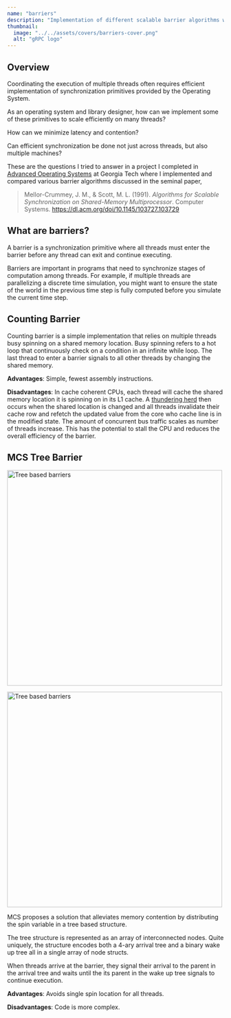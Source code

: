 ```yaml
---
name: "barriers"
description: "Implementation of different scalable barrier algorithms which synchronize execution between multiple thread and machines. Written in C using OpenMP and MPI."
thumbnail:
  image: "../../assets/covers/barriers-cover.png"
  alt: "gRPC logo"
---
```




## Overview

Coordinating the execution of multiple threads often requires efficient implementation of synchronization primitives provided by the Operating System.

As an operating system and library designer, how can we implement some of these primitives to scale efficiently on many threads?

How can we minimize latency and contention?

Can efficient synchronization be done not just across threads, but also multiple machines?

These are the questions I tried to answer in a project I completed in [Advanced Operating Systems](https://omscs.gatech.edu/cs-6210-advanced-operating-systems) at Georgia Tech where I implemented and compared various barrier algorithms discussed in the seminal paper,

> Mellor-Crummey, J. M., & Scott, M. L. (1991). _Algorithms for Scalable Synchronization on Shared-Memory Multiprocessor_. Computer Systems.
> https://dl.acm.org/doi/10.1145/103727.103729

## What are barriers?

A barrier is a synchronization primitive where all threads must enter the barrier before any thread can exit and continue executing.

Barriers are important in programs that need to synchronize stages of computation among threads.
For example, if multiple threads are parallelizing a discrete time simulation, you might want to ensure the state of the world in the previous time step is fully computed before you simulate the current time step.

## Counting Barrier

Counting barrier is a simple implementation that relies on multiple threads busy spinning on a shared memory location.
Busy spinning refers to a hot loop that continuously check on a condition in an infinite while loop.
The last thread to enter a barrier signals to all other threads by changing the shared memory.

**Advantages**: Simple, fewest assembly instructions.

**Disadvantages**: In cache coherent CPUs, each thread will cache the shared memory location it is spinning on in its L1 cache.
A [thundering herd](https://en.wikipedia.org/wiki/Thundering_herd_problem) then occurs when the shared location is changed and all threads invalidate their cache row and refetch the updated value from the core who cache line is in the modified state.
The amount of concurrent bus traffic scales as number of threads increase. This has the potential to stall the CPU and reduces the overall efficiency of the barrier.

## MCS Tree Barrier

<Image
  src={treeImg}
  alt="Tree based barriers"
  width="500"
  class="m-auto mb-4 mt-4"
/>

<Image
  src={tree2Img}
  alt="Tree based barriers"
  width="500"
  class="m-auto mb-4 mt-4"
/>

MCS proposes a solution that alleviates memory contention by distributing the spin variable in a tree based structure.

The tree structure is represented as an array of interconnected nodes. Quite uniquely, the structure encodes both a 4-ary arrival tree and a binary wake up tree all in a single array of node structs.

When threads arrive at the barrier, they signal their arrival to the parent in the arrival tree and waits until the its parent in the wake up tree signals to continue execution.

**Advantages**: Avoids single spin location for all threads.

**Disadvantages**: Code is more complex.
